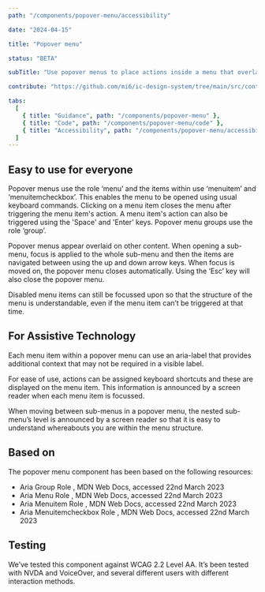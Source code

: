 ```yaml
---
path: "/components/popover-menu/accessibility"

date: "2024-04-15"

title: "Popover menu"

status: "BETA"

subTitle: "Use popover menus to place actions inside a menu that overlays other page content when opened."

contribute: "https://github.com/mi6/ic-design-system/tree/main/src/content/structured/components/popover-menu"

tabs:
  [
    { title: "Guidance", path: "/components/popover-menu" },
    { title: "Code", path: "/components/popover-menu/code" },
    { title: "Accessibility", path: "/components/popover-menu/accessibility" },
  ]
---
```


## Easy to use for everyone

Popover menus use the role ‘menu’ and the items within use ‘menuitem’ and ‘menuitemcheckbox’. This enables the menu to be opened using usual keyboard commands. Clicking on a menu item closes the menu after triggering the menu item's action. A menu item's action can also be triggered using the 'Space' and 'Enter' keys. Popover menu groups use the role ‘group’.

Popover menus appear overlaid on other content. When opening a sub-menu, focus is applied to the whole sub-menu and then the items are navigated between using the up and down arrow keys. When focus is moved on, the popover menu closes automatically. Using the ‘Esc’ key will also close the popover menu.

Disabled menu items can still be focussed upon so that the structure of the menu is understandable, even if the menu item can’t be triggered at that time.

## For Assistive Technology

Each menu item within a popover menu can use an aria-label that provides additional context that may not be required in a visible label.

For ease of use, actions can be assigned keyboard shortcuts and these are displayed on the menu item. This information is announced by a screen reader when each menu item is focussed.

When moving between sub-menus in a popover menu, the nested sub-menu’s level is announced by a screen reader so that it is easy to understand whereabouts you are within the menu structure.

## Based on

The popover menu component has been based on the following resources:

<ul>
  <li>
    <ic-link
      target="_blank"
      href="https://developer.mozilla.org/en-US/docs/Web/Accessibility/ARIA/Roles/group_role"
      rel="noreferrer noopener nofollow"
    >
      Aria Group Role
    </ic-link>
    , MDN Web Docs, accessed 22nd March 2023
  </li>
  <li>
    <ic-link
      target="_blank"
      href="https://developer.mozilla.org/en-US/docs/web/accessibility/aria/roles/menu_role"
      rel="noreferrer noopener nofollow"
    >
      Aria Menu Role
    </ic-link>
    , MDN Web Docs, accessed 22nd March 2023
  </li>
  <li>
    <ic-link
      target="_blank"
      href="https://developer.mozilla.org/en-US/docs/Web/Accessibility/ARIA/Roles/menuitem_role"
      rel="noreferrer noopener nofollow"
    >
      Aria Menuitem Role
    </ic-link>
    , MDN Web Docs, accessed 22nd March 2023
  </li>
  <li>
    <ic-link
      target="_blank"
      href="https://developer.mozilla.org/en-US/docs/Web/Accessibility/ARIA/Roles/menuitemcheckbox_role"
      rel="noreferrer noopener nofollow"
    >
      Aria Menuitemcheckbox Role
    </ic-link>
    , MDN Web Docs, accessed 22nd March 2023
  </li>
</ul>

## Testing

We’ve tested this component against WCAG 2.2 Level AA. It’s been tested with NVDA and VoiceOver, and several different users with different interaction methods.
